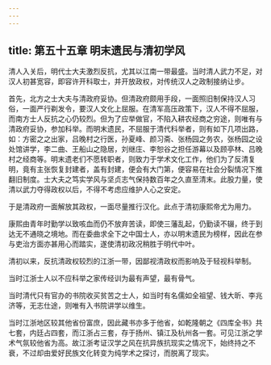 ```yaml
---
---
---
```

title: 第五十五章 明末遗民与清初学风
---



清人入关后，明代士大夫激烈反抗，尤其以江南一带最盛。当时清人武力不足，对汉人初甚宽容，即容许开科取士，并开放政权，对传统汉人之政制接纳让步。

首先，北方之士大夫与清政府妥协。但清政府颇用手段，一面照旧制保持汉人习俗，一面严行剃发令，要汉人文化上屈服。在清军高压政策下，汉人不得不屈服，而南方士人反抗之心仍较烈。但为了应举做官，不陷入耕农经商之穷途，则唯有与清政府妥协，参加科举。而明末遗民，不屈服于清代科举者，则有如下几项出路，如：方密之之出家，吕晚村之行医，孙夏峰、颜习斋、张杨园之务农，张杨园之设处馆讲学，李二曲、王船山之隐居，刘继庄、李恕谷之担任游幕以及顾亭林、吕晚村之经商等。明末遗老们不愿转职者，则致力于学术文化工作，他们为了反清复明，竟有主张恢复封建者，盖有封建，便会有大门第，便容易在社会分裂情况下推翻旧制度。士大夫之笃实学风与坚贞志气保持数百年之久直至清末。此股力量，使清以武力夺得政权以后，不得不考虑应维护人心之安定。

于是清政府一面解放其政权，一面尽量推行汉化。此点于清初康熙帝尤为用力。

康熙由青年时勤学以致咳血而仍不放弃苦读，即使三藩乱起，仍勤读不辍，终于到达无不通晓之境地。而在委曲求全下之中国士人，亦以明末遗民为榜样，因此在参与吏治方面亦甚用心而踏实，遂使清初政况稍胜于明代中叶。

清初以来，反抗清政权较烈的江浙一带，因鄙视清政权而影响及于轻视科举制。

当时江浙士人以不应科举之家传经训为最有声望，最有骨气。

当时清代只有官办的书院收买贫苦之士人，如当时有名儒如全祖望、钱大昕、李兆济等，无志仕途，则唯有入书院讲学以维生。

当时江浙地区较其他省份富庶，因此藏书亦多于他省，如乾隆朝之《四库全书》共七套，内廷占四套，而江浙占三套，存于扬州、镇江及杭州各一套。可见江浙之学术气氛较他省为高。故江浙考证汉学之风在抗异族抗现实之情况下，始终持之不衰，不过却由爱好民族文化转变为纯学术之探讨，而脱离了现实。
